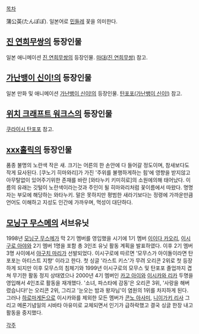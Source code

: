 [[목차]]

蒲公英(たんぽぽ). 일본어로 [[민들레]] 꽃을 의미한다.

== [[진 연희무쌍]]의 등장인물 ==
일본 애니메이션 [[진 연희무쌍]]의 등장인물. [[마대(진 연희무쌍)]] 참고.

== [[가난뱅이 신이!]]의 등장인물 ==
일본 만화 및 애니메이션 [[가난뱅이 신이!]]의 등장인물. [[탄포포(가난뱅이 신이!)]] 참고.

== [[위치 크래프트 워크스]]의 등장인물 ==
[[쿠라이시 탄포포]] 참고.

== [[xxx홀릭]]의 등장인물 ==
품종 불명의 노란색 작은 새. 크기는 어른의 한 손안에 다 들어갈 정도이며, 참새보다도 작게 묘사된다.
[쿠노기 히마와리]가 가진 '주위를 불행하게하는 힘'에 영향을 받지않고 아무탈없이 있어주기위한 존재를 바란 [와타누키 키미히로]의 소원에의해 태어났다. 
이름의 유래는 깃털이 노란색이라는것과 주인이 될 히마와리처럼 꽃이름에서 따왔다. 명명자는 부모에 해당하는 와타누키.
말은 못하지만 평범한 새라기보다는 정령에 가까운만큼 언어도 이해하고 지성도 인간에 가까우며, 먹성이 대단하다.

== [[모닝구 무스메]]의 서브유닛 ==
1998년 [[모닝구 무스메]]가 막 2기 멤버를 영입했을 시기에 1기 멤버 [[이이다 카오리]], [[이시구로 아야]]와 2기 멤버 1명을 포함 총 3인조 유닛 활동 계획을 발표하였다. 이후 2기 멤버 3명 사이에서 [[야구치 마리]]가 선발되었다. 이시구로에 따르면 '모무스가 아이돌이라면 탄포포는 아티스트 지향' 이라고 한다. 첫 싱글 '라스트 키스'가 무려 오리콘 2위로 첫 등장 하게 되지만 이후 모무스의 침체기와 1999년 이시구로의 모무스 및 탄포포 졸업까지 겹쳐 무기한 활동 정지 상태였으나 2000년 4기 멤버인 [[카고 아이]]와 [[이시카와 리카]] 두명을 영입해서 4인조로 활동을 재개했다. '소녀, 파스타에 감동'은 오리콘 3위, '사랑을 해버렸습니다!'는 오리콘 2위, 그리고 '눈오는 밤과 왕자님'이 염원의 1위를 차지하게 된다. 그러나 [[하로마게돈]]으로 이시카와를 제외한 모든 멤버가 [[콘노 아사미]], [[니이가키 리사]] 그리고 메론기념일의 시바타 아유미로 교체되면서 인기가 급하락했고 결국 싱글 한장 내고 활동을 중지했다.

[[각주]]
